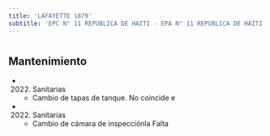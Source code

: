 ```yaml
---
title: 'LAFAYETTE 1879'
subtitle: 'EPC N° 11 REPUBLICA DE HAITI - EPA N° 11 REPUBLICA DE HAITI - UGEE N° 06 BACHILLERATO POPULAR DE ADULTOS Y ADOLESCENTES 2 DE DICIEMBRE - BACH.POP. DE JOVENES Y ADULTOS VILLA 21 24'
---
```


#


## Mantenimiento

*  (2022) Sanitarias 
    + Cambio de tapas de tanque. No coincide e

*  (2022) Sanitarias 
    + Cambio  de cámara de inspecciónla Falta



